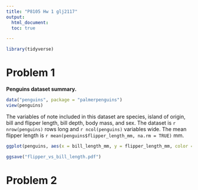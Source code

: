 ```yaml
---
title: "P8105 Hw 1 glj2117"
output: 
  html_document:
  toc: true

---
```


```r
library(tidyverse)
```

# Problem 1

**Penguins dataset summary.**


```r
data("penguins", package = "palmerpenguins")
view(penguins)

```
The variables of note included in this dataset are species, island of origin, bill and flipper length, bill depth, body mass, and sex. The dataset is `r nrow(penguins)` rows long and `r ncol(penguins)` variables wide. The mean flipper length is `r mean(penguins$flipper_length_mm, na.rm = TRUE)` mm. 

```r

ggplot(penguins, aes(x = bill_length_mm, y = flipper_length_mm, color = species)) + geom_point()

ggsave("flipper_vs_bill_length.pdf")

```
# Problem 2





```r

```

```r

```

```r
  

```

